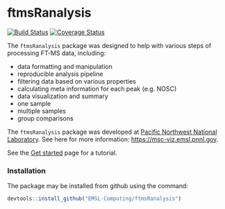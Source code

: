 # ftmsRanalysis
[![Build Status](https://travis-ci.org/EMSL-Computing/ftmsRanalysis.svg?branch=master)](https://travis-ci.org/EMSL-Computing/ftmsRanalysis)
[![Coverage Status](https://codecov.io/github/EMSL-Computing/ftmsRanalysis/coverage.svg?branch=master)](https://codecov.io/github/EMSL-Computing/ftmsRanalysis?branch=master)

The `ftmsRanalysis` package was designed to help with various steps of processing FT-MS data, including:

* data formatting and manipulation
* reproducible analysis pipeline
* filtering data based on various properties
* calculating meta information for each peak (e.g. NOSC)
* data visualization and summary
* one sample
* multiple samples
* group comparisons

The `ftmsRanalysis` package was developed at [Pacific Northwest National Laboratory](http://www.pnnl.gov){target="_blank"}. See here for more information: [https://msc-viz.emsl.pnnl.gov](https://msc-viz.emsl.pnnl.gov){target="_blank"}. 

See the [Get started](articles/ftmsRanalysis.html) page for a tutorial.

### Installation

The package may be installed from github using the command:

```r
devtools::install_github("EMSL-Computing/ftmsRanalysis")
```
